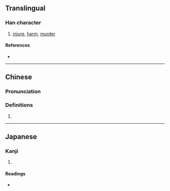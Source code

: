 {{character info/new}}
==Translingual==

===Han character===
{{Han char|rn=61|rad=心|as=08|sn=12|four=44338|canj=TCP,XTCP|ids=⿱其心}}

# [[injure]], [[harm]], [[murder]]

====References====
* {{Han ref|kx=0390.200|dkj=10776|dj=0724.180|hdz=42308.010|uh=60CE|ud=24782|bh=D8FC|bd=55548}}

----

==Chinese==
{{zh-forms}}

===Pronunciation===
{{zh-pron
|m=jì
|m-s=
|dg=
|c=gei6
|c-t=
|g=
|h=pfs=
|j=
|mb=
|md=
|mn=
|mn-t=
|w=
|x=
|mc=y
|oc=y
|cat=n
}}

===Definitions===
{{zh-hanzi}}

# {{rfdef|lang=zh}}

----

==Japanese==

===Kanji===
{{ja-kanji|grade=|rs=心08}}

# {{defn|lang=ja|sort=心08}}

====Readings====
* {{ja-readings|on=き,ぎ|kun=そこなう}}